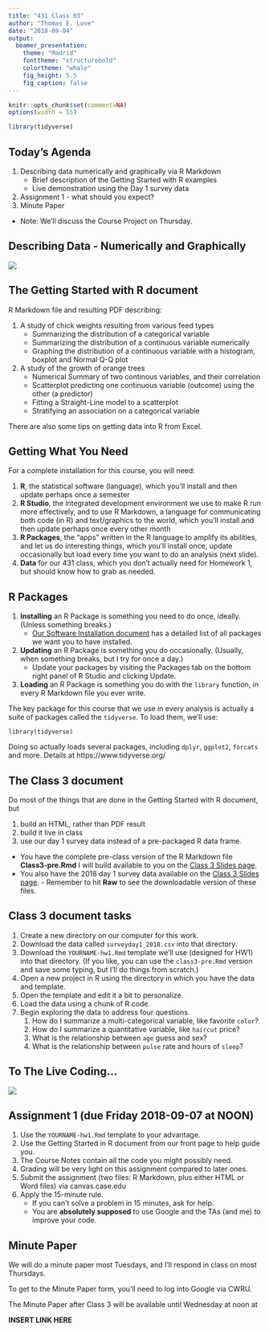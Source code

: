 ---
title: "431 Class 03"
author: "Thomas E. Love"
date: "2018-09-04"
output:
  beamer_presentation:
    theme: "Madrid"
    fonttheme: "structurebold"
    colortheme: "whale"
    fig_height: 5.5
    fig_caption: false
---

```{r set-options, echo=FALSE, cache=FALSE, message = FALSE}
knitr::opts_chunk$set(comment=NA)
options(width = 55)

library(tidyverse)
```

## Today's Agenda

1. Describing data numerically and graphically via R Markdown
    + Brief description of the Getting Started with R examples 
    + Live demonstration using the Day 1 survey data
2. Assignment 1 - what should you expect?
3. Minute Paper

- Note: We'll discuss the Course Project on Thursday.

## Describing Data - Numerically and Graphically

![](images/tukey-unexpected.png)

## The Getting Started with R document

R Markdown file and resulting PDF describing:

1. A study of chick weights resulting from various feed types
    - Summarizing the distribution of a categorical variable
    - Summarizing the distribution of a continuous variable numerically
    - Graphing the distribution of a continuous variable with a histogram, boxplot and Normal Q-Q plot
2. A study of the growth of orange trees
    - Numerical Summary of two continous variables, and their correlation
    - Scatterplot predicting one continuous variable (outcome) using the other (a predictor)
    - Fitting a Straight-Line model to a scatterplot
    - Stratifying an association on a categorical variable

There are also some tips on getting data into R from Excel.

## Getting What You Need

For a complete installation for this course, you will need:

1. **R**, the statistical software (language), which you'll install and then update perhaps once a semester
2. **R Studio**, the integrated development environment we use to make R run more effectively, and to use R Markdown, a language for communicating both code (in R) and text/graphics to the world, which you'll install and then update perhaps once every other month
3. **R Packages**, the "apps" written in the R language to amplify its abilities, and let us do interesting things, which you'll install once, update occasionally but load every time you want to do an analysis (next slide).
4. **Data** for our 431 class, which you don't actually need for Homework 1, but should know how to grab as needed.

## R Packages

1. **Installing** an R Package is something you need to do once, ideally. (Unless something breaks.)
    + [\color{blue} Our Software Installation document](https://github.com/THOMASELOVE/431-2018/blob/master/software/installation.md) has a detailed list of all packages we want you to have installed.
2. **Updating** an R Package is something you do occasionally. (Usually, when something breaks, but I try for once a day.)
    + Update your packages by visiting the Packages tab on the bottom right panel of R Studio and clicking Update.
3. **Loading** an R Package is something you do with the `library` function, in every R Markdown file you ever write.

The key package for this course that we use in every analysis is actually a suite of packages called the `tidyverse`. To load them, we'll use:

```
library(tidyverse)
```

Doing so actually loads several packages, including `dplyr`, `ggplot2`, `forcats` and more. Details at \color{blue} https://www.tidyverse.org/

## The Class 3 document

Do most of the things that are done in the Getting Started with R document, but

1. build an HTML, rather than PDF result
2. build it live in class
3. use our day 1 survey data instead of a pre-packaged R data frame.

- You have the complete pre-class version of the R Markdown file **Class3-pre.Rmd** I will build available to you on the [Class 3 Slides page](https://github.com/THOMASELOVE/431-2018/tree/master/slides/class03). 
- You also have the 2018 day 1 survey data available on the [Class 3 Slides page](https://github.com/THOMASELOVE/431-2018/tree/master/slides/class03).
		- Remember to hit **Raw** to see the downloadable version of these files.

## Class 3 document tasks

1. Create a new directory on our computer for this work.
2. Download the data called `surveyday1_2018.csv` into that directory.
3. Download the `YOURNAME-hw1.Rmd` template we'll use (designed for HW1) into that directory. (If you like, you can use the `class3-pre.Rmd` version and save some typing, but I'll do things from scratch.)
4. Open a new project in R using the directory in which you have the data and template.
5. Open the template and edit it a bit to personalize.
6. Load the data using a chunk of R code.
7. Begin exploring the data to address four questions.
    1. How do I summarize a multi-categorical variable, like favorite `color`? 
    2. How do I summarize a quantitative variable, like `haircut` price?
    3. What is the relationship between `age` guess and sex?
    4. What is the relationship between `pulse` rate and hours of `sleep`?

## To The Live Coding...

![](images/game.jpg)

## Assignment 1 (due Friday 2018-09-07 at NOON)

1. Use the `YOURNAME-hw1.Rmd` template to your advantage.
2. Use the Getting Started in R document from our front page to help guide you.
3. The Course Notes contain all the code you might possibly need.
4. Grading will be very light on this assignment compared to later ones.
5. Submit the assignment (two files: R Markdown, plus either HTML or Word files) via canvas.case.edu
6. Apply the 15-minute rule.
    + If you can't solve a problem in 15 minutes, ask for help.
    + You are **absolutely supposed** to use Google and the TAs (and me) to improve your code.

## Minute Paper

We will do a minute paper most Tuesdays, and I'll respond in class on most Thursdays.

To get to the Minute Paper form, you'll need to log into Google via CWRU.

The Minute Paper after Class 3 will be available until Wednesday at noon at 

**INSERT LINK HERE**